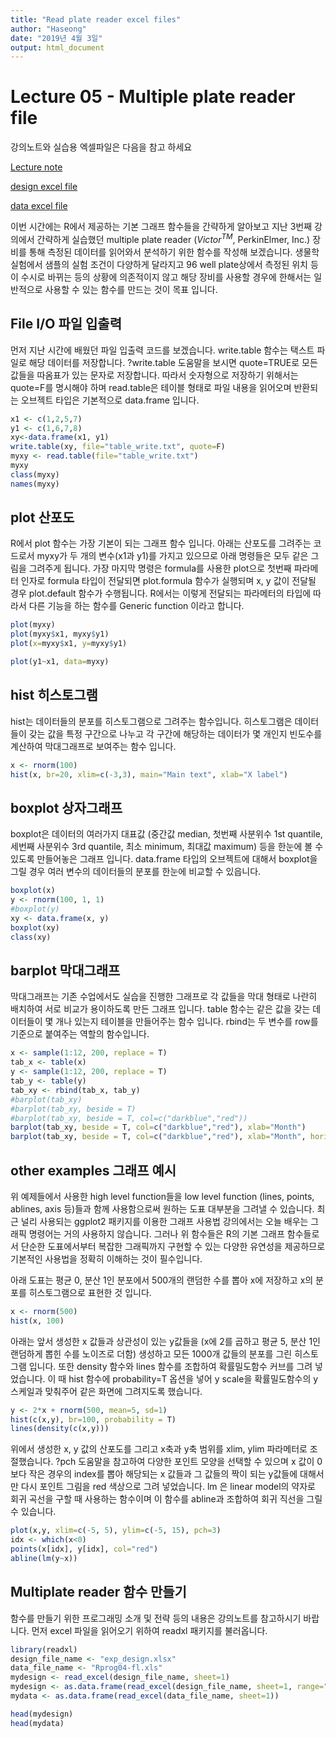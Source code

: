 ```yaml
---
title: "Read plate reader excel files"
author: "Haseong"
date: "2019년 4월 3일"
output: html_document
---
```


# Lecture 05 - Multiple plate reader file

강의노트와 실습용 엑셀파일은 다음을 참고 하세요

[Lecture note](https://github.com/greendaygh/2019-R-programming/blob/master/05-Rprog.pdf) 

[design excel file](https://github.com/greendaygh/Rprog2019/blob/master/exp_design.xlsx)

[data excel file](https://github.com/greendaygh/Rprog2019/blob/master/Rprog04-fl.xls)


이번 시간에는 R에서 제공하는 기본 그래프 함수들을 간략하게 알아보고 지난 3번째 강의에서 간략하게 실습했던 multiple plate reader ($Victor^{TM}$, PerkinElmer, Inc.) 장비를 통해 측정된 데이터를 읽어와서 분석하기 위한 함수를 작성해 보겠습니다. 생물학 실험에서 샘플의 실험 조건이 다양하게 달라지고 96 well plate상에서 측정된 위치 등이 수시로 바뀌는 등의 상황에 의존적이지 않고 해당 장비를 사용할 경우에 한해서는 일반적으로 사용할 수 있는 함수를 만드는 것이 목표 입니다.   

## File I/O 파일 입출력 

먼저 지난 시간에 배웠던 파일 입출력 코드를 보겠습니다. write.table 함수는 택스트 파일로 해당 데이터를 저장합니다. ?write.table 도움말을 보시면 quote=TRUE로 모든 값들을 따옴표가 있는 문자로 저장합니다. 따라서 숫자형으로 저장하기 위해서는 quote=F를 명시해야 하며 read.table은 테이블 형태로 파일 내용을 읽어오며 반환되는 오브젝트 타입은 기본적으로 data.frame 입니다. 

```r
x1 <- c(1,2,5,7)
y1 <- c(1,6,7,8)
xy<-data.frame(x1, y1)
write.table(xy, file="table_write.txt", quote=F)
myxy <- read.table(file="table_write.txt")
myxy
class(myxy)
names(myxy)
```

## plot 산포도  

R에서 plot 함수는 가장 기본이 되는 그래프 함수 입니다. 아래는 산포도를 그려주는 코드로서 myxy가 두 개의 변수(x1과 y1)를 가지고 있으므로 아래 명령들은 모두 같은 그림을 그려주게 됩니다. 가장 마지막 명령은 formula를 사용한 plot으로 첫번째 파라메터 인자로 formula 타입이 전달되면 plot.formula 함수가 실행되며 x, y 값이 전달될 경우 plot.default 함수가 수행됩니다. R에서는 이렇게 전달되는 파라메터의 타입에 따라서 다른 기능을 하는 함수를 Generic function 이라고 합니다. 

```r
plot(myxy)
plot(myxy$x1, myxy$y1)
plot(x=myxy$x1, y=myxy$y1)
```

```r
plot(y1~x1, data=myxy)
```

## hist 히스토그램  

hist는 데이터들의 분포를 히스토그램으로 그려주는 함수입니다. 히스토그램은 데이터들이 갖는 값을 특정 구간으로 나누고 각 구간에 해당하는 데이터가 몇 개인지 빈도수를 계산하여 막대그래프로 보여주는 함수 입니다. 

```r
x <- rnorm(100)
hist(x, br=20, xlim=c(-3,3), main="Main text", xlab="X label")

```

## boxplot 상자그래프 

boxplot은 데이터의 여러가지 대표값 (중간값 median, 첫번째 사분위수 1st quantile, 세번째 사분위수 3rd quantile, 최소 minimum, 최대값 maximum) 등을 한눈에 볼 수 있도록 만들어놓은 그래프 입니다. data.frame 타입의 오브젝트에 대해서 boxplot을 그릴 경우 여러 변수의 데이터들의 분포를 한눈에 비교할 수 있읍니다. 

```r
boxplot(x)
y <- rnorm(100, 1, 1)
#boxplot(y)
xy <- data.frame(x, y)
boxplot(xy)
class(xy)
```


## barplot 막대그래프

막대그래프는 기존 수업에서도 실습을 진행한 그래프로 각 값들을 막대 형태로 나란히 배치하여 서로 비교가 용이하도록 만든 그래프 입니다. table 함수는 같은 값을 갖는 데이터들이 몇 개나 있는지 테이블을 만들어주는 함수 입니다.  rbind는 두 변수를 row를 기준으로 붙여주는 역할의 함수입니다. 

```r
x <- sample(1:12, 200, replace = T)
tab_x <- table(x)
y <- sample(1:12, 200, replace = T)
tab_y <- table(y)
tab_xy <- rbind(tab_x, tab_y)
#barplot(tab_xy)
#barplot(tab_xy, beside = T)
#barplot(tab_xy, beside = T, col=c("darkblue","red"))
barplot(tab_xy, beside = T, col=c("darkblue","red"), xlab="Month")
barplot(tab_xy, beside = T, col=c("darkblue","red"), xlab="Month", horiz=TRUE)
```


## other examples 그래프 예시 

위 예제들에서 사용한 high level function들을 low level function (lines, points, ablines, axis 등)들과 함께 사용함으로써 원하는 도표 대부분을 그려낼 수 있습니다. 최근 널리 사용되는 ggplot2 패키지를 이용한 그래프 사용법 강의에서는 오늘 배우는 그래픽 명령어는 거의 사용하지 않습니다. 그러나 위 함수들은 R의 기본 그래프 함수들로서 단순한 도표에서부터 복잡한 그래픽까지 구현할 수 있는 다양한 유연성을 제공하므로 기본적인 사용법을 정확히 이해하는 것이 필수입니다.  


아래 도표는 평균 0, 분산 1인 분포에서 500개의 랜덤한 수를 뽑아 x에 저장하고 x의 분포를 히스토그램으로 표현한 것 입니다. 

```r
x <- rnorm(500)
hist(x, 100)
```


아래는 앞서 생성한 x 값들과 상관성이 있는 y값들을 (x에 2를 곱하고 평균 5, 분산 1인 랜덤하게 뽑힌 수를 노이즈로 더함) 생성하고 모든 1000개 값들의 분포를 그린 히스토그램 입니다. 또한 density 함수와 lines 함수를 조합하여 확률밀도함수 커브를 그려 넣었습니다. 이 때 hist 함수에 probability=T 옵션을 넣어 y scale을 확률밀도함수의 y 스케일과 맞춰주어 같은 화면에 그려지도록 했습니다. 

```r
y <- 2*x + rnorm(500, mean=5, sd=1)
hist(c(x,y), br=100, probability = T)
lines(density(c(x,y)))
```


위에서 생성한 x, y 값의 산포도를 그리고 x축과 y축 범위를 xlim, ylim 파라메터로 조절했습니다. ?pch 도움말을 참고하여 다양한 포인트 모양을 선택할 수 있으며 x 값이 0 보다 작은 경우의 index를 뽑아 해당되는 x 값들과 그 값들의 짝이 되는 y값들에 대해서만 다시 포인트 그림을 red 색상으로 그려 넣었습니다. lm 은 linear model의 약자로 회귀 곡선을 구할 때 사용하는 함수이며 이 함수를 abline과 조합하여 회귀 직선을 그릴 수 있습니다. 

```r
plot(x,y, xlim=c(-5, 5), ylim=c(-5, 15), pch=3)
idx <- which(x<0)
points(x[idx], y[idx], col="red")
abline(lm(y~x))
```


## Multiplate reader 함수 만들기  

함수를 만들기 위한 프로그래밍 소개 및 전략 등의 내용은 강의노트를 참고하시기 바랍니다. 먼저 excel 파일을 읽어오기 위하여 readxl 패키지를 불러옵니다. 

```r
library(readxl)
design_file_name <- "exp_design.xlsx"
data_file_name <- "Rprog04-fl.xls"
mydesign <- read_excel(design_file_name, sheet=1)
mydesign <- as.data.frame(read_excel(design_file_name, sheet=1, range="A1:L8", skip = 0, col_names=F))
mydata <- as.data.frame(read_excel(data_file_name, sheet=1))

head(mydesign)
head(mydata)
```

